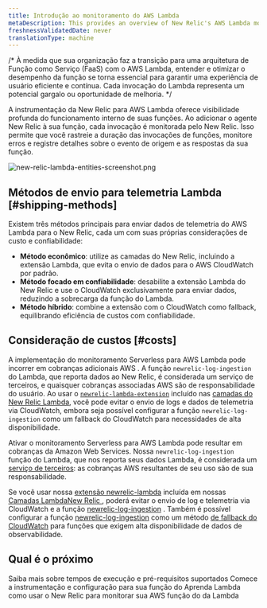 ```yaml
---
title: Introdução ao monitoramento do AWS Lambda
metaDescription: This provides an overview of New Relic's AWS Lambda monitoring and details how to link your accounts.
freshnessValidatedDate: never
translationType: machine
---
```


/\* À medida que sua organização faz a transição para uma arquitetura de Função como Serviço (FaaS) com o AWS Lambda, entender e otimizar o desempenho da função se torna essencial para garantir uma experiência de usuário eficiente e contínua. Cada invocação do Lambda representa um potencial gargalo ou oportunidade de melhoria. \*/

A instrumentação da New Relic para AWS Lambda oferece visibilidade profunda do funcionamento interno de suas funções. Ao adicionar o agente New Relic à sua função, cada invocação é monitorada pelo New Relic. Isso permite que você rastreie a duração das invocações de funções, monitore erros e registre detalhes sobre o evento de origem e as respostas da sua função.

<img title="new-relic-lambda-entities-screenshot.png" alt="new-relic-lambda-entities-screenshot.png" src="/images/lambda_overview.webp" />

## Métodos de envio para telemetria Lambda [#shipping-methods]

Existem três métodos principais para enviar dados de telemetria do AWS Lambda para o New Relic, cada um com suas próprias considerações de custo e confiabilidade:

* **Método econômico**: utilize as camadas do New Relic, incluindo a extensão Lambda, que evita o envio de dados para o AWS CloudWatch por padrão.
* **Método focado em confiabilidade**: desabilite a extensão Lambda do New Relic e use o CloudWatch exclusivamente para enviar dados, reduzindo a sobrecarga da função do Lambda.
* **Método híbrido**: combine a extensão com o CloudWatch como fallback, equilibrando eficiência de custos com confiabilidade.

## Consideração de custos [#costs]

A implementação do monitoramento Serverless para AWS Lambda pode incorrer em cobranças adicionais AWS . A função `newrelic-log-ingestion` do Lambda, que reporta dados ao New Relic, é considerada um serviço de terceiros, e quaisquer cobranças associadas AWS são de responsabilidade do usuário. Ao usar o [`newrelic-lambda-extension`](https://github.com/newrelic/newrelic-lambda-extension) incluído nas [camadas do New Relic Lambda](https://github.com/newrelic/newrelic-lambda-layers), você pode evitar o envio de logs e dados de telemetria via CloudWatch, embora seja possível configurar a função `newrelic-log-ingestion` como um fallback do CloudWatch para necessidades de alta disponibilidade.

Ativar o monitoramento Serverless para AWS Lambda pode resultar em cobranças da Amazon Web Services. Nossa `newrelic-log-ingestion` função do Lambda, que nos reporta seus dados Lambda, é considerada um [serviço de terceiros](/docs/licenses/license-information/acceptable-use-policy/acceptable-use-policy): as cobranças AWS resultantes de seu uso são de sua responsabilidade.

Se você usar nossa [extensão newrelic-lambda](https://github.com/newrelic/newrelic-lambda-extension) incluída em nossas [Camadas LambdaNew Relic ](https://github.com/newrelic/newrelic-lambda-layers), poderá evitar o envio de log e telemetria via CloudWatch e a função [newrelic-log-ingestion](https://github.com/newrelic/aws-log-ingestion) . Também é possível configurar a função [newrelic-log-ingestion](https://github.com/newrelic/aws-log-ingestion) como um método [de fallback do CloudWatch](/docs/serverless-function-monitoring/aws-lambda-monitoring/instrument-lambda-function/cloud-watch-fallback/) para funções que exigem alta disponibilidade de dados de observabilidade.

## Qual é o próximo

<DocTiles>
  <DocTile title="Compatibility and requirement" path="/docs/serverless-function-monitoring/aws-lambda-monitoring/instrument-lambda-function/compatibility-requirement-lambda-monitoring">Saiba mais sobre tempos de execução e pré-requisitos suportados</DocTile> <DocTile title="Install and configure Lambda monitoring" path="/docs/serverless-function-monitoring/aws-lambda-monitoring/instrument-lambda-function/configure-serverless-aws-monitoring">Comece a instrumentação e configuração para sua função do Aprenda Lambda</DocTile> <DocTile title="Data and UI" path="/docs/serverless-function-monitoring/aws-lambda-monitoring/ui-data/understand-lambda-monitoring-ui/">como usar o New Relic para monitorar sua AWS função do da Lambda</DocTile>
</DocTiles>